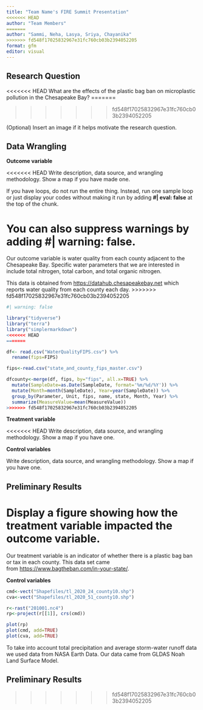 ```yaml
---
title: "Team Name's FIRE Summit Presentation"
<<<<<<< HEAD
author: "Team Members"
=======
author: "Sammi, Neha, Lasya, Sriya, Chayanika"
>>>>>>> fd548f17025832967e31fc760cb03b2394052205
format: gfm
editor: visual
---
```


## Research Question

<<<<<<< HEAD
What are the effects of the plastic bag ban on microplastic pollution in the Chesapeake Bay?
=======

>>>>>>> fd548f17025832967e31fc760cb03b2394052205

(Optional) Insert an image if it helps motivate the research question.

## Data Wrangling

**Outcome variable**

<<<<<<< HEAD
Write description, data source, and wrangling methodology. Show a map if you have made one.

If you have loops, do not run the entire thing. Instead, run one sample loop or just display your codes without making it run by adding **#\| eval: false** at the top of the chunk.

You can also suppress warnings by adding **#\| warning: false**.
=======
Our outcome variable is water quality from each county adjacent to the Chesapeake Bay. Specific water parameters that we are interested in include total nitrogen, total carbon, and total organic nitrogen.

This data is obtained from [https://datahub.chesapeakebay.net](https://datahub.chesapeakebay.net/) which reports water quality from each county each day.
>>>>>>> fd548f17025832967e31fc760cb03b2394052205

```r
#| warning: false

library("tidyverse")
library("terra")
library("simplermarkdown")
<<<<<<< HEAD
=======

df<- read.csv("WaterQualityFIPS.csv") %>%
  rename(fips=FIPS)

fips<-read.csv("state_and_county_fips_master.csv")

dfcounty<-merge(df, fips, by="fips", all.x=TRUE) %>%
  mutate(SampleDate=as.Date(SampleDate, format='%m/%d/%Y')) %>%
  mutate(Month=month(SampleDate), Year=year(SampleDate)) %>%
  group_by(Parameter, Unit, fips, name, state, Month, Year) %>%
  summarize(MeasureValue=mean(MeasureValue))
>>>>>>> fd548f17025832967e31fc760cb03b2394052205
```

**Treatment variable**

<<<<<<< HEAD
Write description, data source, and wrangling methodology. Show a map if you have one.

**Control variables**

Write description, data source, and wrangling methodology. Show a map if you have one.

## Preliminary Results

Display a figure showing how the treatment variable impacted the outcome variable.
=======
Our treatment variable is an indicator of whether there is a plastic bag ban or tax in each county. This data set came from <https://www.bagtheban.com/in-your-state/>.

**Control variables**
```r
cmd<-vect("Shapefiles/tl_2020_24_county10.shp")
cva<-vect("Shapefiles/tl_2020_51_county10.shp")

r<-rast("201001.nc4")
rp<-project(r[[1]], crs(cmd))

plot(rp)
plot(cmd, add=TRUE)
plot(cva, add=TRUE)
```


To take into account total precipitation and average storm-water runoff data we used data from NASA Earth Data. Our data came from GLDAS Noah Land Surface Model.

## Preliminary Results
>>>>>>> fd548f17025832967e31fc760cb03b2394052205


